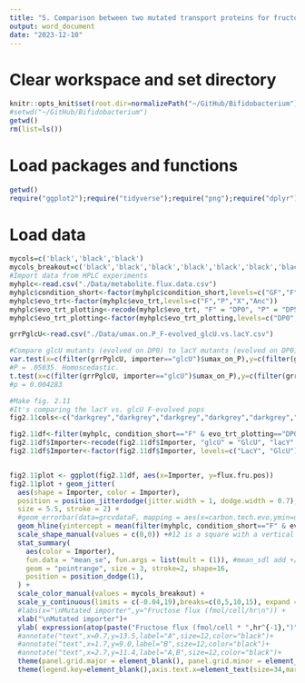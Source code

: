 ```yaml
---
title: "5. Comparison between two mutated transport proteins for fructose"
output: word_document
date: "2023-12-10"
---
```



# Clear workspace and set directory
```r
knitr::opts_knit$set(root.dir=normalizePath("~/GitHub/Bifidobacterium"))
#setwd("~/GitHub/Bifidobacterium")
getwd()
rm(list=ls())
```

# Load packages and functions
```r
getwd()
require("ggplot2");require("tidyverse");require("png");require("dplyr");require("grid");require("vegan");require("indicspecies");require("ggrepel");require("gridExtra")
```

# Load data
```r
mycols=c('black','black','black')
mycols_breakout=c('black','black','black','black','black','black','black','black')
#Import data from HPLC experiments
myhplc<-read.csv("./Data/metabolite.flux.data.csv")
myhplc$condition_short<-factor(myhplc$condition_short,levels=c("GF","F"))
myhplc$evo_trt<-factor(myhplc$evo_trt,levels=c("F","P","X","Anc"))
myhplc$evo_trt_plotting<-recode(myhplc$evo_trt, "F" = "DP0", "P" = "DP5", "X" = "DP24", "Anc" = "Ancestor")
myhplc$evo_trt_plotting<-factor(myhplc$evo_trt_plotting,levels=c("DP0","DP5","DP24","Ancestor"))

grrPglcU<-read.csv("./Data/umax.on.P_F-evolved_glcU.vs.lacY.csv")
```

```r

#Compare glcU mutants (evolved on DP0) to lacY mutants (evolved on DP0) for growth rate when grown on DP5
var.test(x=c(filter(grrPglcU, importer=="glcU")$umax_on_P),y=c(filter(grrPglcU, importer=="lacY")$umax_on_P),ratio=1,alternative = "t")
#P = .05035. Homoscedastic.
t.test(x=c(filter(grrPglcU, importer=="glcU")$umax_on_P),y=c(filter(grrPglcU, importer=="lacY")$umax_on_P),mu=0,alternative = "t",paired=F,var.equal=T)
#p = 0.004283
```

```r
#Make fig. 2.11
#It's comparing the lacY vs. glcU F-evolved pops
fig2.11cols<-c("darkgrey","darkgrey","darkgrey","darkgrey","darkgrey","darkgrey","darkgrey","darkgrey")

fig2.11df<-filter(myhplc, condition_short=="F" & evo_trt_plotting=="DP0")
fig2.11df$Importer<-recode(fig2.11df$Importer, "glcU" = "GlcU", "lacY" = "LacY")
fig2.11df$Importer<-factor(fig2.11df$Importer, levels=c("LacY", "GlcU"))


fig2.11plot <- ggplot(fig2.11df, aes(x=Importer, y=flux.fru.pos))
fig2.11plot + geom_jitter(
  aes(shape = Importer, color = Importer),
  position = position_jitterdodge(jitter.width = 1, dodge.width = 0.7),
  size = 5.5, stroke = 2) +
  #geom_errorbar(data=grcvdataF, mapping = aes(x=carbon.tech.evo,ymin=umax.anc,ymax=umax.anc),color=grcv.colors,lwd=2.2,linetype=117) +
  geom_hline(yintercept = mean(filter(myhplc, condition_short=="F" & evo_trt_plotting=="Ancestor")$flux.fru.pos), color="dark grey", lwd=2.2,linetype=117) +
  scale_shape_manual(values = c(0,0)) +#12 is a square with a vertical cross inside it
  stat_summary(
    aes(color = Importer),
    fun.data = "mean_se", fun.args = list(mult = (1)), #mean_sdl add +/- standard deviation; mult=1 means that it is SD*1 that is drawn.  Mean_se draws the standard error of the mean
    geom = "pointrange", size = 3, stroke=2, shape=16,
    position = position_dodge(1),
  ) +
  scale_color_manual(values = mycols_breakout) +
  scale_y_continuous(limits = c(-0.04,19),breaks=c(0,5,10,15), expand = c(0,0)) +
  #labs(x="\nMutated importer",y="Fructose flux (fmol/cell/hr\n")) +
  xlab("\nMutated importer")+
  ylab( expression(atop(paste("Fructose flux (fmol/cell * ",hr^{-1},")"))))+
  #annotate("text",x=0.7,y=13.5,label="A",size=12,color="black")+
  #annotate("text",x=1.7,y=9.0,label="B",size=12,color="black")+
  #annotate("text",x=2.7,y=11.4,label="A,B",size=12,color="black")+
  theme(panel.grid.major = element_blank(), panel.grid.minor = element_blank(),panel.background = element_blank(), axis.line = element_line(colour = "black")) +
  theme(legend.key=element_blank(),axis.text.x=element_text(size=34,margin = margin(t = 10, r = 0, b = 0, l = 0)),axis.text.y=element_text(size=34,margin = margin(t = 0, r = 10, b = 0, l = 0)),axis.title=element_text(size=36),legend.text=element_text(size=22),legend.title = element_text(size=34), axis.ticks.y = element_line(color = "black", size = 2.5), axis.ticks.x = element_line(color = "black", size = 2.5), axis.ticks.length.x=unit(0.5, "cm"),axis.ticks.length.y=unit(0.5, "cm"), legend.position = "none", panel.border = element_rect(color = "black", fill = NA, size = 3.5), axis.line = element_line(colour = "black"))
```